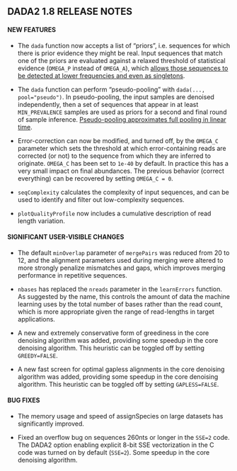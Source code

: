 DADA2 1.8 RELEASE NOTES
-----------------------

#### NEW FEATURES

* The `dada` function now accepts a list of "priors", i.e. sequences for which there is prior evidence they might be real. Input sequences that match one of the priors are evaluated against a relaxed threshold of statistical evidence (`OMEGA_P` instead of `OMEGA_A`), which [allows those sequences to be detected at lower frequencies and even as singletons](pseudo.html#priors).

* The `dada` function can perform "pseudo-pooling" with `dada(..., pool="pseudo")`. In pseudo-pooling, the input samples are denoised independently, then a set of sequences that appear in at least `MIN_PREVALENCE` samples are used as priors for a second and final round of sample inference. [Pseudo-pooling approximates full pooling in linear time](pseudo.html#pseudo-pooling).

* Error-correction can now be modified, and turned off, by the `OMEGA_C` parameter which sets the threshold at which error-containing reads are corrected (or not) to the sequence from which they are inferred to originate. `OMEGA_C` has been set to `1e-40` by default. In practice this has a very small impact on final abundances. The previous behavior (correct everything) can be recovered by setting `OMEGA_C = 0`.

* `seqComplexity` calculates the complexity of input sequences, and can be used to identify and filter out low-complexity sequences.
    
* `plotQualityProfile` now includes a cumulative description of read length variation.

#### SIGNIFICANT USER-VISIBLE CHANGES

* The default `minOverlap` parameter of `mergePairs` was reduced from 20 to 12, and the alignment parameters used during merging were altered to more strongly penalize mismatches and gaps, which improves merging performance in repetitive sequences.

* `nbases` has replaced the `nreads` parameter in the `learnErrors` function. As suggested by the name, this controls the amount of data the machine learning uses by the total number of bases rather than the read count, which is more appropriate given the range of read-lengths in target applications.

* A new and extremely conservative form of greediness in the core denoising algorithm was added, providing some speedup in the core denoising algorithm. This heuristic can be toggled off by setting `GREEDY=FALSE`.

* A new fast screen for optimal gapless alignments in the core denoising algorithm was added, providing some speedup in the core denoising algorithm. This heuristic can be toggled off by setting `GAPLESS=FALSE`.
    
#### BUG FIXES

* The memory usage and speed of assignSpecies on large datasets has significantly improved.

* Fixed an overflow bug on sequences 260nts or longer in the `SSE=2` code. The DADA2 option enabling explicit 8-bit SSE vectorization in the C code was turned on by default (`SSE=2`). Some speedup in the core denoising algorithm.
